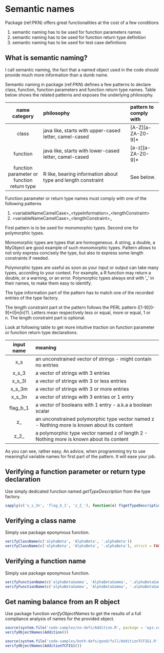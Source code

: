 # Semantic names

Package (ref:PKN) offers great functionalities at the cost of a few conditions

1. semantic naming has to be used for function parameters names
1. semantic naming has to be used for function return type definition
1. semantic naming has to be used for test case definitions

## What is semantic naming?

I call semantic naming, the fact that a named object used in the code should provide much more information than a dumb name.

Semantic naming in package (ref:PKN) defines a few patterns to declare class, function, function parameters and function return type names. Table below shows the related patterns and exposes the underlying philosophy. 

name category | philosophy | pattern to comply with
:----------------:|:-------------------------------------------|:---------------
class | java like, starts with upper-cased letter, camel-cased| [A-Z][a-ZA-Z0-9]* 
function | java like, starts with lower-cased letter, camel-cased| [a-z][a-ZA-Z0-9]* 
function parameter or function return type | R like, bearing information about type and length constraint| See below.

Function parameter or return type names must comply with one of the following patterns

1. &lt;variableNameCamelCase&gt;\_&lt;typeInformation&gt;\_&lt;lengthConstraint&gt;
2. &lt;variableNameCamelCase&gt;\_&lt;lengthConstraint&gt;\_

First pattern is to be used for monomorphic types. Second one for polymorphic types. 

Monomorphic types are types that are homogeneous. A string, a double, a MyObject are good example of such monomorphic types. 
Pattern allows to not only express concisely the type, but also to express some length constraints if needed. 

Polymorphic types are useful as soon as your input or output can take many types, according to your context. For example, a R function may return a double, or a warning, or an error. Polymorphic types always end with '_' in their names, to make them easy to identify. 

The type information part of the pattern has to match one of the recorded entries of the type factory. 

The length constraint part ot the pattern follows the PERL pattern ([1-9][0-9]*(l|m|n)?). Letters mean respectively less or equal, more or equal, 1 or n. The length constraint part is optional. 

Look at following table to get more intuitive traction on function parameter or function return type declarations. 

input name |  meaning
:-------------:|:---------------------------------------------------------------
x_s    |an unconstrained vector of strings - might contain no entries
x_s_3  |a vector of strings with 3 entries
x_s_3l |a vector of strings with 3 or less entries
x_s_3m |a vector of strings with 3 or more entries
x_s_3n |a vector of strings with 3 entries or 1 entry
flag_b_1  |a vector of booleans with 1 entry - a.k.a a boolean scalar
z_ | an unconstrained polymorphic type vector named z - Nothing more is known about its content
z_2_ | a polymorphic type vector named z of length 2 - Nothing more is known about its content

As you can see, rather easy. An advice, when programming try to use meaningful variable names for first part of the pattern. It will ease your job. 

## Verifying a function parameter or return type declaration

Use simply dedicated function named <cite class='kw'>getTypeDescription</cite> from the type factory. 

```r
sapply(c('x_s_3n', 'flag_b_1', 'z_2_'), function(e) f$getTypeDescription(FunctionParameterName(e)))
```


## Verifying a class name

Simply use package eponymous function. 

```r
verifyClassName(c('alphaBeta', 'AlphaBeta', '.alphaBeta'))
verifyClassName(c('alphaBeta', 'AlphaBeta', '.alphaBeta'), strict = FALSE)
```

## Verifying a function name

Simply use package eponymous function. 

```r
verifyFunctionName(c('alphaBetaGamma', 'AlphaBetaGamma', '.alphaBetaGamma'))
verifyFunctionName(c('alphaBetaGamma', 'AlphaBetaGamma', '.alphaBetaGamma'), strict = FALSE)
```


## Get naming balance from an R object

Use package function <cite class='kw'>verifyObjectNames</cite> to get the results of a full compliance analysis of names for the provided object. 

```r
source(system.file('code-samples/no-defs/Addition.R', package = 'wyz.code.offensiveProgramming'))
verifyObjectNames(Addition())
```


```r
source(system.file('code-samples/both-defs/good/full/AdditionTCFIG1.R', package = 'wyz.code.offensiveProgramming'))
verifyObjectNames(AdditionTCFIG1())
```
